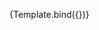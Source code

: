 

<Meta
  title="dnd/With non-default steps and timeslots"
  component={DragAndDropCalendar}
/>


<Canvas>
  <Story
    name="With non-default steps and timeslots"
    args={{
      defaultView: 'week',
      events,
      step: 15,
      timeslots: 4,
      onEventDrop: action('event dropped'),
      onEventResize: action('event resized'),
    }}
    argTypes={{}}
  >
    {Template.bind({})}
  </Story>
</Canvas>

